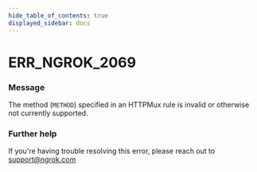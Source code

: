 ```yaml
---
hide_table_of_contents: true
displayed_sidebar: docs
---
```



# ERR_NGROK_2069

### Message

The method (`METHOD`) specified in an HTTPMux rule is invalid or otherwise not currently supported.

<ErrorDetails error="err_ngrok_2069" />

### Further help

If you're having trouble resolving this error, please reach out to [support@ngrok.com](mailto:support@ngrok.com?subject=Help%20with%20ERR_NGROK_2069)

